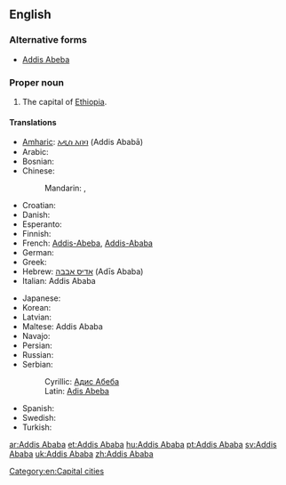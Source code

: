 ==English==
{{wikipedia}}

===Alternative forms===
* [[Addis Abeba]]

===Proper noun===
{{en-proper noun}}

# The capital of [[Ethiopia]].

====Translations====
{{trans-top|capital of Ethiopia}}
* [[Amharic]]: [[አዲስ አበባ]] (Addis Ababā)
* Arabic: {{t|ar|أديس أبابا|f|tr='adiis ʼabaaba}}
* Bosnian: {{t-|bs|Adis Abeba|f}}
* Chinese:
*: Mandarin: {{t|cmn|亞的斯亞貝巴|sc=Hani}}, {{t|cmn|亚的斯亚贝巴|tr=Yàdìsīyàbèibā|sc=Hani}}
* Croatian: {{t+|hr|Adis Abeba|f}}
* Danish: {{t-|da|Addis Ababa}}
* Esperanto: {{t-|eo|Adisabebo|xs=Esperanto}}
* Finnish: {{t+|fi|Addis Abeba}}
* French: [[Addis-Abeba]], [[Addis-Ababa]]
* German: {{t+|de|Addis Abeba}}
* Greek: {{t-|el|Αντίς Αμπέμπα|f|tr=Antís Ampémpa}}
* Hebrew: [[אדיס אבבה]] (Adīs Ababa)
* Italian: Addis Ababa
{{trans-mid}}
* Japanese: {{t|ja|アジスアベバ|tr=Ajisuabeba}}
* Korean: {{t-|ko|아디스아바바|tr=Adiseuababa}}
* Latvian: {{t|lv|Adisabeba|xs=Latvian}}
* Maltese: Addis Ababa
* Navajo: {{tø|nv|Ádis Áwewah}}
* Persian: {{t|fa|آدیس آبابا|tr=âdis âbâbâ|sc=fa-Arab}}
* Russian: {{t-|ru|Аддис-Абеба|f|tr=Addís-Abéba}}
* Serbian:
*: Cyrillic: [[Адис Абеба#Serbian|Адис Абеба]] {{f}}
*: Latin: [[Adis Abeba#Serbian|Adis Abeba]] {{f}}
* Spanish: {{t+|es|Addis Abeba|f}}
* Swedish: {{t+|sv|Addis Abeba}}
* Turkish: {{t-|tr|Addis Ababa}}
{{trans-bottom}}

[[Category:en:Capital cities]]

[[ar:Addis Ababa]]
[[et:Addis Ababa]]
[[hu:Addis Ababa]]
[[pt:Addis Ababa]]
[[sv:Addis Ababa]]
[[uk:Addis Ababa]]
[[zh:Addis Ababa]]